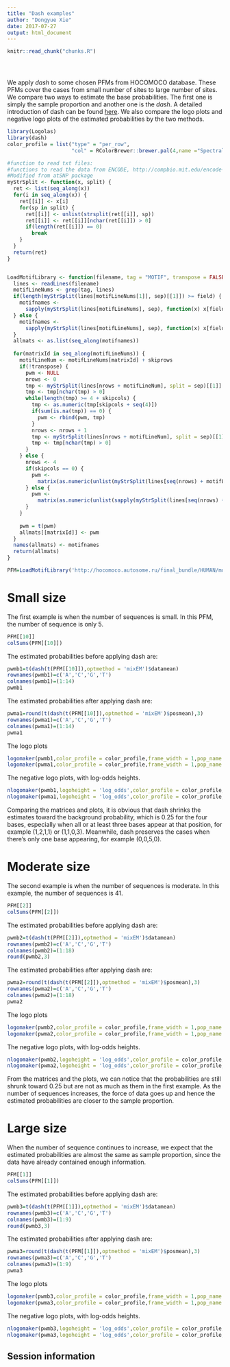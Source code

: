 ```yaml
---
title: "Dash examples"
author: "Dongyue Xie"
date: 2017-07-27
output: html_document
---
```


<!-- The file analysis/chunks.R contains chunks that define default settings
shared across the workflowr files. -->
```r
knitr::read_chunk("chunks.R")
```

<!-- Update knitr chunk options -->
```r
```

<!-- Insert the date the file was last updated -->
```r
```

<!-- Insert the code version (Git commit SHA1) if Git repository exists and R
 package git2r is installed -->
```r
```

<!-- Add your analysis here -->

We apply *dash* to some chosen PFMs from HOCOMOCO database. These PFMs cover the cases from small number of sites to large number of sites. We compare two ways to estimate the base probabilities. The first one is simply the sample proportion and another one is the *dash*. A detailed introduction of dash can be found [here](dashkk.html). We also compare the logo plots and negative logo plots of the estimated probabilities by the two methods. 

```r
library(Logolas)
library(dash)
color_profile = list("type" = "per_row", 
                     "col" = RColorBrewer::brewer.pal(4,name ="Spectral"))

#function to read txt files:
#functions to read the data from ENCODE, http://compbio.mit.edu/encode-motifs/motifs.txt
#Modified from atSNP package
myStrSplit <- function(x, split) {
  ret <- list(seq_along(x))
  for(i in seq_along(x)) {
    ret[[i]] <- x[i]
    for(sp in split) {
      ret[[i]] <- unlist(strsplit(ret[[i]], sp))
      ret[[i]] <- ret[[i]][nchar(ret[[i]]) > 0]
      if(length(ret[[i]]) == 0)
        break
    }
  }
  return(ret)
}


LoadMotifLibrary <- function(filename, tag = "MOTIF", transpose = FALSE, field = 2, sep = c("\t", " "), skipcols = 0, skiprows = 2, pseudocount = 0) {
  lines <- readLines(filename)
  motifLineNums <- grep(tag, lines)
  if(length(myStrSplit(lines[motifLineNums[1]], sep)[[1]]) >= field) {
    motifnames <-
      sapply(myStrSplit(lines[motifLineNums], sep), function(x) x[field])
  } else {
    motifnames <-
      sapply(myStrSplit(lines[motifLineNums], sep), function(x) x[field])
  }
  allmats <- as.list(seq_along(motifnames))
  
  for(matrixId in seq_along(motifLineNums)) {
    motifLineNum <- motifLineNums[matrixId] + skiprows
    if(!transpose) {
      pwm <- NULL
      nrows <- 0
      tmp <- myStrSplit(lines[nrows + motifLineNum], split = sep)[[1]]
      tmp <- tmp[nchar(tmp) > 0]
      while(length(tmp) >= 4 + skipcols) {
        tmp <- as.numeric(tmp[skipcols + seq(4)])
        if(sum(is.na(tmp)) == 0) {
          pwm <- rbind(pwm, tmp)
        }
        nrows <- nrows + 1
        tmp <- myStrSplit(lines[nrows + motifLineNum], split = sep)[[1]]
        tmp <- tmp[nchar(tmp) > 0]
      }
    } else {
      nrows <- 4
      if(skipcols == 0) {
        pwm <-
          matrix(as.numeric(unlist(myStrSplit(lines[seq(nrows) + motifLineNum - 1], split = sep))), ncol = 4)
      } else {
        pwm <-
          matrix(as.numeric(unlist(sapply(myStrSplit(lines[seq(nrows) + motifLineNum - 1], split = sep), function(x) x[-seq(skipcols)]))), ncol = 4)
      }
    }
    
    pwm = t(pwm)
    allmats[[matrixId]] <- pwm
  }
  names(allmats) <- motifnames
  return(allmats)
}

PFM=LoadMotifLibrary('http://hocomoco.autosome.ru/final_bundle/HUMAN/mono/HOCOMOCOv10_HUMAN_mono_jaspar_format.txt',tag='>',field = 1,sep = c("\t", " ", ">"), transpose = T,skipcols = 0, skiprows = 1)
```

# Small size

The first example is when the number of sequences is small. In this PFM, the number of sequence is only 5. 
```r
PFM[[10]]
colSums(PFM[[10]])
```

The estimated probabilities before applying dash are:
```r
pwmb1=t(dash(t(PFM[[10]]),optmethod = 'mixEM')$datamean)
rownames(pwmb1)=c('A','C','G','T')
colnames(pwmb1)=(1:14)
pwmb1
```
The estimated probabilities after applying dash are:
```r
pwma1=round(t(dash(t(PFM[[10]]),optmethod = 'mixEM')$posmean),3)
rownames(pwma1)=c('A','C','G','T')
colnames(pwma1)=(1:14)
pwma1
```

The logo plots
```r
logomaker(pwmb1,color_profile = color_profile,frame_width = 1,pop_name = 'Logo plot, before applying dash')
logomaker(pwma1,color_profile = color_profile,frame_width = 1,pop_name = 'Logo plot, after applying dash')
```

The negative logo plots, with log-odds heights.
```r
nlogomaker(pwmb1,logoheight = 'log_odds',color_profile = color_profile,frame_width = 1,pop_name = 'Neg logo plot, before applying dash')
nlogomaker(pwma1,logoheight = 'log_odds',color_profile = color_profile,frame_width = 1,pop_name = 'Neg logo plot, after applying dash')
```

Comparing the matrices and plots, it is obvious that dash shrinks the estimates toward the background probability, which is 0.25 for the four bases, especially when all or at least three bases appear at that position, for example (1,2,1,1) or (1,1,0,3). Meanwhile, dash preserves the cases when there's only one base appearing, for example (0,0,5,0).

# Moderate size

The second example is when the number of sequences is moderate. In this example, the number of sequences is 41.

```r
PFM[[2]]
colSums(PFM[[2]])
```

The estimated probabilities before applying dash are:
```r
pwmb2=t(dash(t(PFM[[2]]),optmethod = 'mixEM')$datamean)
rownames(pwmb2)=c('A','C','G','T')
colnames(pwmb2)=(1:18)
round(pwmb2,3)
```
The estimated probabilities after applying dash are:
```r
pwma2=round(t(dash(t(PFM[[2]]),optmethod = 'mixEM')$posmean),3)
rownames(pwma2)=c('A','C','G','T')
colnames(pwma2)=(1:18)
pwma2
```

The logo plots
```r
logomaker(pwmb2,color_profile = color_profile,frame_width = 1,pop_name = 'Logo plot, before applying dash')
logomaker(pwma2,color_profile = color_profile,frame_width = 1,pop_name = 'Logo plot, after applying dash')
```

The negative logo plots, with log-odds heights.
```r
nlogomaker(pwmb2,logoheight = 'log_odds',color_profile = color_profile,frame_width = 1,pop_name = 'Neg logo plot, before applying dash')
nlogomaker(pwma2,logoheight = 'log_odds',color_profile = color_profile,frame_width = 1,pop_name = 'Neg logo plot, after applying dash')
```

From the matrices and the plots, we can notice that the probabilities are still shrunk toward 0.25 but are not as much as them in the first example. As the number of sequences increases, the force of data goes up and hence the estimated probabilities are closer to the sample proportion. 

# Large size

When the number of sequence continues to increase, we expect that the estimated probabilities are almost the same as sample proportion, since the data have already contained enough information. 

```r
PFM[[1]]
colSums(PFM[[1]])
```

The estimated probabilities before applying dash are:
```r
pwmb3=t(dash(t(PFM[[1]]),optmethod = 'mixEM')$datamean)
rownames(pwmb3)=c('A','C','G','T')
colnames(pwmb3)=(1:9)
round(pwmb3,3)
```
The estimated probabilities after applying dash are:
```r
pwma3=round(t(dash(t(PFM[[1]]),optmethod = 'mixEM')$posmean),3)
rownames(pwma3)=c('A','C','G','T')
colnames(pwma3)=(1:9)
pwma3
```

The logo plots
```r
logomaker(pwmb3,color_profile = color_profile,frame_width = 1,pop_name = 'Logo plot, before applying dash')
logomaker(pwma3,color_profile = color_profile,frame_width = 1,pop_name = 'Logo plot, after applying dash')
```

The negative logo plots, with log-odds heights.
```r
nlogomaker(pwmb3,logoheight = 'log_odds',color_profile = color_profile,frame_width = 1,pop_name = 'Neg logo plot, before applying dash')
nlogomaker(pwma3,logoheight = 'log_odds',color_profile = color_profile,frame_width = 1,pop_name = 'Neg logo plot, after applying dash')
```


## Session information

<!-- Insert the session information into the document -->
```r
```
